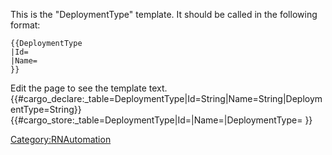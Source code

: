 <noinclude>
This is the "DeploymentType" template.
It should be called in the following format:
<pre>
{{DeploymentType
|Id=
|Name=
}}
</pre>
Edit the page to see the template text.
{{#cargo_declare:_table=DeploymentType|Id=String|Name=String|DeploymentType=String}}
</noinclude><includeonly>{{#cargo_store:_table=DeploymentType|Id={{{Id|}}}|Name={{{Name|}}}|DeploymentType={{{DeploymentType|}}} }}
</includeonly><noinclude>[[Category:RNAutomation]]</noinclude>